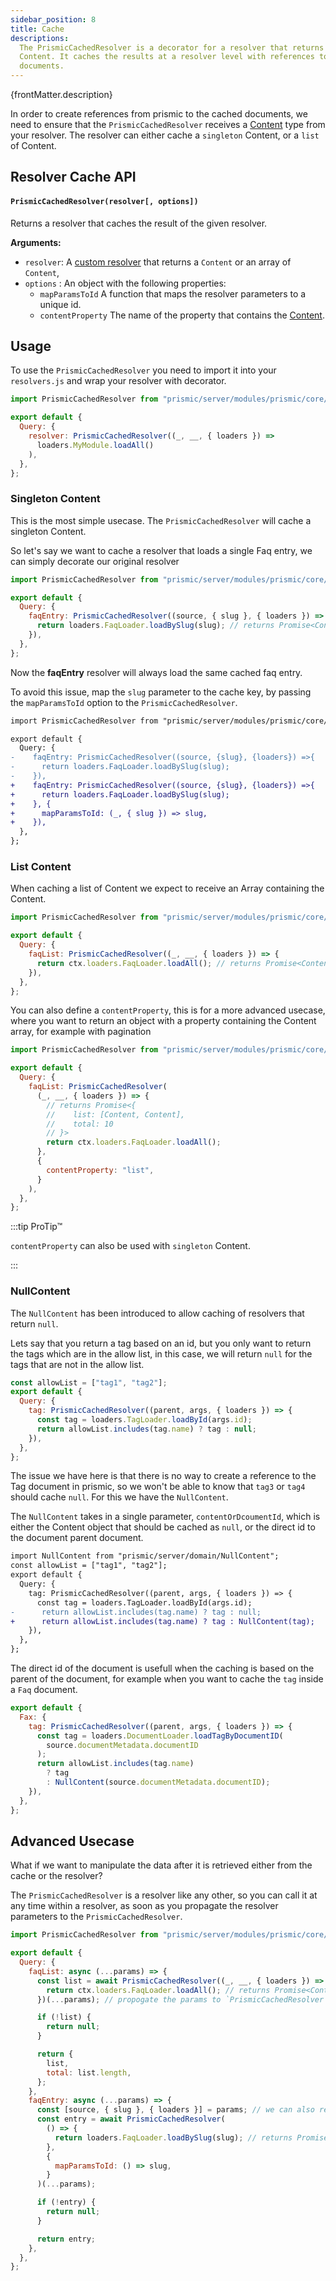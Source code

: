 ```yaml
---
sidebar_position: 8
title: Cache
descriptions:
  The PrismicCachedResolver is a decorator for a resolver that returns Prismic
  Content. It caches the results at a resolver level with references to the
  documents.
---
```


<p>{frontMatter.description}</p>

In order to create references from prismic to the cached documents, we need to
ensure that the `PrismicCachedResolver` receives a
[Content](https://gitlab.blackswift.cloud/front-commerce/front-commerce/-/blob/784684ce56cca69ca5c2e42d5d421a8c0b4bb9c3/modules/prismic/server/modules/prismic/core/loaders/Content.js)
type from your resolver. The resolver can either cache a `singleton` Content, or
a `list` of Content.

## Resolver Cache API

#### `PrismicCachedResolver(resolver[, options])`

Returns a resolver that caches the result of the given resolver.

**Arguments:**

- `resolver`: A
  [custom resolver](/docs/2.x/advanced/graphql/change-resolver-behavior#implement-your-custom-resolver-logic)
  that returns a `Content` or an array of `Content`,
- `options` : An object with the following properties:
  - `mapParamsToId` A function that maps the resolver parameters to a unique id.
  - `contentProperty` The name of the property that contains the
    [Content](https://gitlab.blackswift.cloud/front-commerce/front-commerce/-/blob/784684ce56cca69ca5c2e42d5d421a8c0b4bb9c3/modules/prismic/server/modules/prismic/core/loaders/Content.js).

## Usage

To use the `PrismicCachedResolver` you need to import it into your
`resolvers.js` and wrap your resolver with decorator.

```js title="my-module/resolvers.js"
import PrismicCachedResolver from "prismic/server/modules/prismic/core/cache/PrismicCachedResolver";

export default {
  Query: {
    resolver: PrismicCachedResolver((_, __, { loaders }) =>
      loaders.MyModule.loadAll()
    ),
  },
};
```

### Singleton Content

This is the most simple usecase. The `PrismicCachedResolver` will cache a
singleton Content.

So let's say we want to cache a resolver that loads a single Faq entry, we can
simply decorate our original resolver

```js
import PrismicCachedResolver from "prismic/server/modules/prismic/core/cache/PrismicCachedResolver";

export default {
  Query: {
    faqEntry: PrismicCachedResolver((source, { slug }, { loaders }) => {
      return loaders.FaqLoader.loadBySlug(slug); // returns Promise<Content>
    }),
  },
};
```

Now the **faqEntry** resolver will always load the same cached faq entry.

To avoid this issue, map the `slug` parameter to the cache key, by passing the
`mapParamsToId` option to the `PrismicCachedResolver`.

```diff
import PrismicCachedResolver from "prismic/server/modules/prismic/core/cache/PrismicCachedResolver";

export default {
  Query: {
-    faqEntry: PrismicCachedResolver((source, {slug}, {loaders}) =>{
-      return loaders.FaqLoader.loadBySlug(slug);
-    }),
+    faqEntry: PrismicCachedResolver((source, {slug}, {loaders}) =>{
+      return loaders.FaqLoader.loadBySlug(slug);
+    }, {
+      mapParamsToId: (_, { slug }) => slug,
+    }),
  },
};
```

### List Content

When caching a list of Content we expect to receive an Array containing the
Content.

```js
import PrismicCachedResolver from "prismic/server/modules/prismic/core/cache/PrismicCachedResolver";

export default {
  Query: {
    faqList: PrismicCachedResolver((_, __, { loaders }) => {
      return ctx.loaders.FaqLoader.loadAll(); // returns Promise<Content[]>
    }),
  },
};
```

You can also define a `contentProperty`, this is for a more advanced usecase,
where you want to return an object with a property containing the Content array,
for example with pagination

```js
import PrismicCachedResolver from "prismic/server/modules/prismic/core/cache/PrismicCachedResolver";

export default {
  Query: {
    faqList: PrismicCachedResolver(
      (_, __, { loaders }) => {
        // returns Promise<{
        //    list: [Content, Content],
        //    total: 10
        // }>
        return ctx.loaders.FaqLoader.loadAll();
      },
      {
        contentProperty: "list",
      }
    ),
  },
};
```

:::tip ProTip™

`contentProperty` can also be used with `singleton` Content.

:::

### NullContent

The `NullContent` has been introduced to allow caching of resolvers that return
`null`.

Lets say that you return a tag based on an id, but you only want to return the
tags which are in the allow list, in this case, we will return `null` for the
tags that are not in the allow list.

```js
const allowList = ["tag1", "tag2"];
export default {
  Query: {
    tag: PrismicCachedResolver((parent, args, { loaders }) => {
      const tag = loaders.TagLoader.loadById(args.id);
      return allowList.includes(tag.name) ? tag : null;
    }),
  },
};
```

The issue we have here is that there is no way to create a reference to the Tag
document in prismic, so we won't be able to know that `tag3` or `tag4` should
cache `null`. For this we have the `NullContent`.

The `NullContent` takes in a single parameter, `contentOrDcoumentId`, which is
either the Content object that should be cached as `null`, or the direct id to
the document parent document.

```diff
import NullContent from "prismic/server/domain/NullContent";
const allowList = ["tag1", "tag2"];
export default {
  Query: {
    tag: PrismicCachedResolver((parent, args, { loaders }) => {
      const tag = loaders.TagLoader.loadById(args.id);
-      return allowList.includes(tag.name) ? tag : null;
+      return allowList.includes(tag.name) ? tag : NullContent(tag);
    }),
  },
};
```

The direct id of the document is usefull when the caching is based on the parent
of the document, for example when you want to cache the `tag` inside a `Faq`
document.

```js
export default {
  Fax: {
    tag: PrismicCachedResolver((parent, args, { loaders }) => {
      const tag = loaders.DocumentLoader.loadTagByDocumentID(
        source.documentMetadata.documentID
      );
      return allowList.includes(tag.name)
        ? tag
        : NullContent(source.documentMetadata.documentID);
    }),
  },
};
```

## Advanced Usecase

What if we want to manipulate the data after it is retrieved either from the
cache or the resolver?

The `PrismicCachedResolver` is a resolver like any other, so you can call it at
any time within a resolver, as soon as you propagate the resolver parameters to
the `PrismicCachedResolver`.

```js
import PrismicCachedResolver from "prismic/server/modules/prismic/core/cache/PrismicCachedResolver";

export default {
  Query: {
    faqList: async (...params) => {
      const list = await PrismicCachedResolver((_, __, { loaders }) => {
        return ctx.loaders.FaqLoader.loadAll(); // returns Promise<Content[]>
      })(...params); // propogate the params to `PrismicCachedResolver`

      if (!list) {
        return null;
      }

      return {
        list,
        total: list.length,
      };
    },
    faqEntry: async (...params) => {
      const [source, { slug }, { loaders }] = params; // we can also reuse the params from the current resolver
      const entry = await PrismicCachedResolver(
        () => {
          return loaders.FaqLoader.loadBySlug(slug); // returns Promise<Content>
        },
        {
          mapParamsToId: () => slug,
        }
      )(...params);

      if (!entry) {
        return null;
      }

      return entry;
    },
  },
};
```

